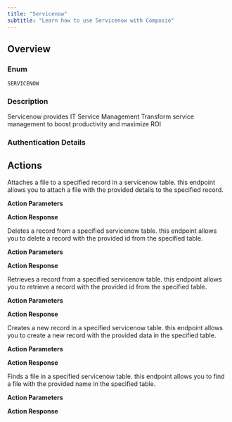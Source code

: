 ```yaml
---
title: "Servicenow"
subtitle: "Learn how to use Servicenow with Composio"
---
```



## Overview

### Enum
`SERVICENOW`

### Description
Servicenow provides IT Service Management Transform service management to boost productivity and maximize ROI

### Authentication Details

<Accordion title="BASIC">
<ParamField path="username" type="string" required={true}>
</ParamField>

<ParamField path="password" type="string" required={true}>
</ParamField>

<ParamField path="base_url" type="string" required={true}>
</ParamField>

</Accordion>


## Actions

<AccordionGroup>
<Accordion title="SERVICENOW_ATTACH_FILE_TO_RECORD">
Attaches a file to a specified record in a servicenow table. this endpoint allows you to attach a file with the provided details to the specified record.

**Action Parameters**

<ParamField path="creation_time" type="string">
</ParamField>

<ParamField path="encryption_context" type="string">
</ParamField>

<ParamField path="file_name" type="string" required={true}>
</ParamField>

<ParamField path="table_name" type="string" required={true}>
</ParamField>

<ParamField path="record_sys_id" type="string" required={true}>
</ParamField>

<ParamField path="file_to_upload" type="object" required={true}>
</ParamField>


**Action Response**

<ParamField path="data" type="object">
</ParamField>

<ParamField path="successful" type="boolean">
</ParamField>

<ParamField path="error" type="">
</ParamField>

</Accordion>

<Accordion title="SERVICENOW_DELETE_A_RECORD">
Deletes a record from a specified servicenow table. this endpoint allows you to delete a record with the provided id from the specified table.

**Action Parameters**

<ParamField path="table_name" type="string" required={true}>
</ParamField>

<ParamField path="sys_id" type="string" required={true}>
</ParamField>

<ParamField path="sysparm_query_no_domain" type="boolean">
</ParamField>


**Action Response**

<ParamField path="data" type="object">
</ParamField>

<ParamField path="successful" type="boolean">
</ParamField>

<ParamField path="error" type="">
</ParamField>

</Accordion>

<Accordion title="SERVICENOW_GET_RECORDS">
Retrieves a record from a specified servicenow table. this endpoint allows you to retrieve a record with the provided id from the specified table.

**Action Parameters**

<ParamField path="table_name" type="string" required={true}>
</ParamField>

<ParamField path="name_value_pairs" type="string">
</ParamField>

<ParamField path="sysparm_display_value" type="string" default="false">
</ParamField>

<ParamField path="sysparm_exclude_reference_link" type="boolean">
</ParamField>

<ParamField path="sysparm_fields" type="string">
</ParamField>

<ParamField path="sysparm_limit" type="integer" default="20">
</ParamField>

<ParamField path="sysparm_no_count" type="boolean">
</ParamField>

<ParamField path="sysparm_offset" type="integer">
</ParamField>

<ParamField path="sysparm_query" type="string">
</ParamField>

<ParamField path="sysparm_query_category" type="string">
</ParamField>

<ParamField path="sysparm_query_no_domain" type="boolean">
</ParamField>

<ParamField path="sysparm_suppress_pagination_header" type="boolean">
</ParamField>

<ParamField path="sysparm_view" type="string" default="both">
</ParamField>


**Action Response**

<ParamField path="data" type="object">
</ParamField>

<ParamField path="successful" type="boolean">
</ParamField>

<ParamField path="error" type="">
</ParamField>

</Accordion>

<Accordion title="SERVICENOW_CREATE_A_RECORD">
Creates a new record in a specified servicenow table. this endpoint allows you to create a new record with the provided data in the specified table.

**Action Parameters**

<ParamField path="table_name" type="string" required={true}>
</ParamField>

<ParamField path="sysparm_display_value" type="string" default="false">
</ParamField>

<ParamField path="sysparm_exclude_reference_link" type="boolean">
</ParamField>

<ParamField path="sysparm_fields" type="string">
</ParamField>

<ParamField path="sysparm_input_display_value" type="boolean">
</ParamField>

<ParamField path="sysparm_view" type="string" default="both">
</ParamField>


**Action Response**

<ParamField path="data" type="object">
</ParamField>

<ParamField path="successful" type="boolean">
</ParamField>

<ParamField path="error" type="">
</ParamField>

</Accordion>

<Accordion title="SERVICENOW_FIND_FILE">
Finds a file in a specified servicenow table. this endpoint allows you to find a file with the provided name in the specified table.

**Action Parameters**

<ParamField path="sysparm_limit" type="string" default="1000">
</ParamField>

<ParamField path="sysparm_offset" type="string" default="0">
</ParamField>

<ParamField path="sysparm_query" type="string">
</ParamField>


**Action Response**

<ParamField path="data" type="object">
</ParamField>

<ParamField path="successful" type="boolean">
</ParamField>

<ParamField path="error" type="">
</ParamField>

</Accordion>

</AccordionGroup>
